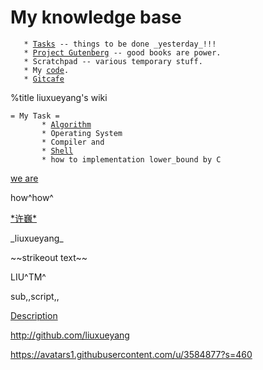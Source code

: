 {{http://vimwiki.googlecode.com/hg/images/vimwiki_logo.png}}
= My knowledge base =
    * [[Tasks]] -- things to be done _yesterday_!!!
    * [[Project Gutenberg]] -- good books are power.
    * Scratchpad -- various temporary stuff.
    * My [[code]].
    * [[Gitcafe]]

%title liuxueyang's wiki

 = My Task =
		* [[Algorithm]]
		* Operating System
		* Compiler and 
		* [[Shell]]
		* how to implementation lower_bound by C

[[we are]]

how^how^

[[*许巍*]]

_liuxueyang_


~~strikeout text~~

LIU^TM^

sub,,script,,

[[This is a link|Description]]

http://github.com/liuxueyang

https://avatars1.githubusercontent.com/u/3584877?s=460

